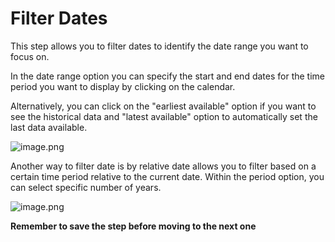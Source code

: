 # Filter Dates


This step allows you to filter dates to identify the date range you want to focus on.

In the date range option you can specify the start and end dates for the time period you want to display by clicking on the calendar.

Alternatively, you can click on the "earliest available" option if you want to see the historical data and "latest available" option to automatically set the last data available.


![image.png](https://alphacast-images.s3.us-west-2.amazonaws.com/next-s3-uploads/296f67d7-370c-4f0e-a677-bec35fae3391/filter.jpg)

Another way to filter date is by relative date allows you to filter based on a certain time period relative to the current date.
Within the period option, you can select specific number of years.

![image.png](https://alphacast-images.s3.us-west-2.amazonaws.com/next-s3-uploads/2081f6a7-9fc4-4323-b964-ece432317b70/filter2.jpg)


**Remember to save the step before moving to the next one**
